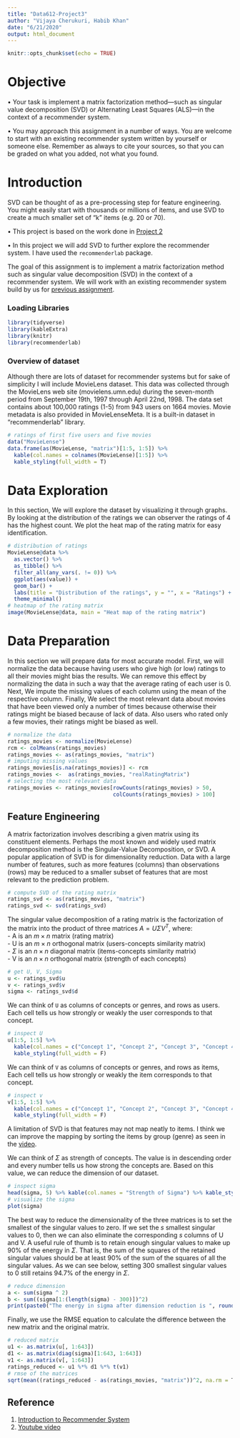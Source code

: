 ```yaml
---
title: "Data612-Project3"
author: "Vijaya Cherukuri, Habib Khan"
date: "6/21/2020"
output: html_document
---
```


```r
knitr::opts_chunk$set(echo = TRUE)
```

# Objective

• Your task is implement a matrix factorization method—such as singular value decomposition (SVD) or Alternating Least Squares (ALS)—in the context of a recommender system.

• You may approach this assignment in a number of ways. You are welcome to start with an existing recommender system written by yourself or someone else. Remember as always to cite your sources, so that you can be graded on what you added, not what you found.


# Introduction

SVD can be thought of as a pre-processing step for feature engineering. You might easily start with thousands or millions of items, and use SVD to create a much smaller set of “k” items (e.g. 20 or 70).

• This project is based on the work done in [Project 2](https://rpubs.com/habibkhan89/628577)

• In this project we will add SVD to further explore the recommender system.
I have used the `recommenderlab` package.


The goal of this assignment is to implement a matrix factorization method such as singular value decomposition (SVD) in the context of a recommender system. We will work with an existing recommender system build by us for [previous assignment](https://github.com/habibkhan89/Data-612/blob/master/Data%20612%20-%20Project%202.rmd).  

### Loading Libraries

```r

library(tidyverse)
library(kableExtra)
library(knitr)
library(recommenderlab)
```

### Overview of dataset

Although there are lots of dataset for recommender systems but for sake of simplicity I will include MovieLens dataset. This data was collected through the MovieLens web site (movielens.umn.edu) during the seven-month period from September 19th, 1997 through April 22nd, 1998. The data set contains about 100,000 ratings (1-5) from 943 users on 1664 movies. Movie metadata is also provided in MovieLenseMeta. It is a built-in dataset in "recommenderlab" library.

```r
# ratings of first five users and five movies
data("MovieLense")
data.frame(as(MovieLense, "matrix")[1:5, 1:5]) %>% 
  kable(col.names = colnames(MovieLense)[1:5]) %>% 
  kable_styling(full_width = T)
```

# Data Exploration 
In this section, We will explore the dataset by visualizing it through graphs. By looking at the distribution of the ratings we can observer the ratings of 4 has the highest count. We plot the heat map of the rating matrix for easy identification.

```r
# distribution of ratings
MovieLense@data %>% 
  as.vector() %>% 
  as_tibble() %>% 
  filter_all(any_vars(. != 0)) %>% 
  ggplot(aes(value)) + 
  geom_bar() +
  labs(title = "Distribution of the ratings", y = "", x = "Ratings") +
  theme_minimal()
# heatmap of the rating matrix
image(MovieLense@data, main = "Heat map of the rating matrix")
```

# Data Preparation
In this section we will prepare data for most accurate model. First, we will normalize the data because having users who give high (or low) ratings to all their movies might bias the results. We can remove this effect by normalizing the data in such a way that the average rating of each user is 0. Next, We impute the missing values of each column using the mean of the respective column. Finally, We select the most relevant data about movies that have been viewed only a number of times because otherwise their ratings might be biased because of lack of data. Also users who rated only a few movies, their ratings might be biased as well.   
```r
# normalize the data
ratings_movies <- normalize(MovieLense)
rcm <- colMeans(ratings_movies)
ratings_movies <- as(ratings_movies, "matrix")
# imputing missing values
ratings_movies[is.na(ratings_movies)] <- rcm
ratings_movies <-  as(ratings_movies, "realRatingMatrix")
# selecting the most relevant data
ratings_movies <- ratings_movies[rowCounts(ratings_movies) > 50, 
                                 colCounts(ratings_movies) > 100]
```

## Feature Engineering
A matrix factorization involves describing a given matrix using its constituent elements. Perhaps the most known and widely used matrix decomposition method is the Singular-Value Decomposition, or SVD. A popular application of SVD is for dimensionality reduction. Data with a large number of features, such as more features (columns) than observations (rows) may be reduced to a smaller subset of features that are most relevant to the prediction problem.
```r
# compute SVD of the rating matrix 
ratings_svd <- as(ratings_movies, "matrix")
ratings_svd <- svd(ratings_svd)
```

The singular value decomposition of a rating matrix is the factorization of the matrix into the product of three matrices $A = U\Sigma V^T$, where:   
  - A is an $m × n$ matrix (rating matrix)  
  - U is an $m × n$ orthogonal matrix (users-concepts similarity matrix)  
  - $\Sigma$  is an $n × n$ diagonal matrix (items-concepts similarity matrix)  
  - V is an $n × n$ orthogonal matrix (strength of each concepts)  
```r
# get U, V, Sigma
u <- ratings_svd$u
v <- ratings_svd$v
sigma <- ratings_svd$d
```

We can think of `U` as columns of concepts or genres, and rows as users. Each cell tells us how strongly or weakly the user corresponds to that concept. 
```r
# inspect U
u[1:5, 1:5] %>% 
  kable(col.names = c("Concept 1", "Concept 2", "Concept 3", "Concept 4", "Concept 5")) %>%
  kable_styling(full_width = F)
```

We can think of `V` as columns of concepts or genres, and rows as items, Each cell tells us how strongly or weakly the item corresponds to that concept. 
```r
# inspect v
v[1:5, 1:5] %>% 
  kable(col.names = c("Concept 1", "Concept 2", "Concept 3", "Concept 4", "Concept 5")) %>%
  kable_styling(full_width = F)
```

A limitation of SVD is that features may not map neatly to items. I think we can improve the mapping by sorting the items by group (genre) as seen in the [video](https://www.youtube.com/watch?v=P5mlg91as1c&list=PLLssT5z_DsK9JDLcT8T62VtzwyW9LNepV&index=47).

We can think of $\Sigma$ as strength of concepts. The value is in descending order and every number tells us how strong the concepts are. Based on this value, we can reduce the dimension of our dataset. 
```r
# inspect sigma
head(sigma, 5) %>% kable(col.names = "Strength of Sigma") %>% kable_styling(full_width = F)
# visualize the sigma
plot(sigma)
```

The best way to reduce the dimensionality of the three matrices is to set the smallest of the singular values to zero. If we set the $s$ smallest singular values to 0, then we can also eliminate the corresponding $s$ columns of U and V. A useful rule of thumb is to retain enough singular values to make up 90% of the energy in $\Sigma$. That is, the sum of the squares of the retained singular values should be at least 90% of the sum of the squares of all the singular values. As we can see below, setting 300 smallest singular values to 0 still retains 94.7% of the energy in $\Sigma$.
```r
# reduce dimension
a <- sum(sigma ^ 2)
b <- sum((sigma[1:(length(sigma) - 300)])^2)
print(paste0("The energy in sigma after dimension reduction is ", round((b/a)*100, 2), "%"))
```

Finally, we use the RMSE equation to calculate the difference between the new matrix and the original matrix. 
```r
# reduced matrix
u1 <- as.matrix(u[, 1:643])
d1 <- as.matrix(diag(sigma)[1:643, 1:643])
v1 <- as.matrix(v[, 1:643])
ratings_reduced <- u1 %*% d1 %*% t(v1)
# rmse of the matrices
sqrt(mean((ratings_reduced - as(ratings_movies, "matrix"))^2, na.rm = T))
```

## Reference

1) [Introduction to Recommender System](https://hackernoon.com/introduction-to-recommender-system-part-1-collaborative-filtering-singular-value-decomposition-44c9659c5e75)
2) [Youtube video](https://www.youtube.com/watch?v=P5mlg91as1c&list=PLLssT5z_DsK9JDLcT8T62VtzwyW9LNepV&index=47)
